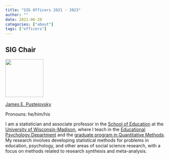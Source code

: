 ```yaml
---
title: "SIG Officers 2021 - 2023"
author: ""
date: 2021-06-20
categories: ["about"]
tags: ["officers"]
---
```


## **SIG Chair**

![](/images/jep.jpg){width="119"}

[James E. Pustejovsky](jepusto.com)

Pronouns: he/him/his

I am a statistician and associate professor in the
[School of Education](https://education.wisc.edu/) at the [University of Wisconsin-Madison](https://www.wisc.edu/), where I teach in the [Educational Psychology Department](https://edpsych.education.wisc.edu/) and the [graduate program in Quantitative Methods](https://edpsych.education.wisc.edu/academics/quantitative-methods/). My research involves developing statistical methods for problems in education, psychology, and other areas of social science research, with a focus on methods related to research synthesis and meta-analysis.
